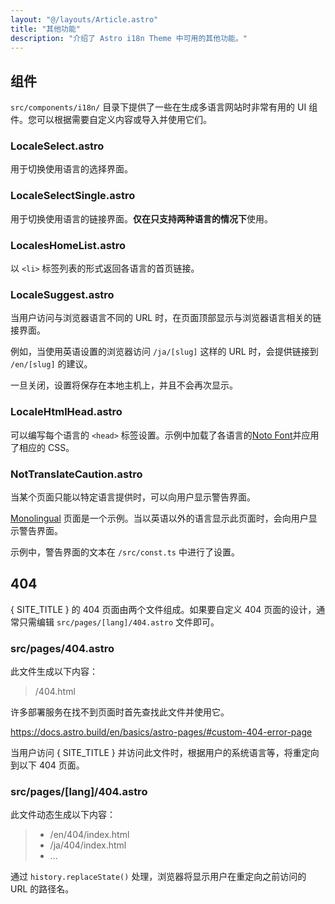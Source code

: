 ```yaml
---
layout: "@/layouts/Article.astro"
title: "其他功能"
description: "介绍了 Astro i18n Theme 中可用的其他功能。"
---
```


<PageHeadline title={frontmatter.title} />



## 组件

`src/components/i18n/` 目录下提供了一些在生成多语言网站时非常有用的 UI 组件。您可以根据需要自定义内容或导入并使用它们。

### LocaleSelect.astro
用于切换使用语言的选择界面。

### LocaleSelectSingle.astro
用于切换使用语言的链接界面。**仅在只支持两种语言的情况下**使用。

### LocalesHomeList.astro
以 `<li>` 标签列表的形式返回各语言的首页链接。

### LocaleSuggest.astro
当用户访问与浏览器语言不同的 URL 时，在页面顶部显示与浏览器语言相关的链接界面。

例如，当使用英语设置的浏览器访问 `/ja/[slug]` 这样的 URL 时，会提供链接到 `/en/[slug]` 的建议。

一旦关闭，设置将保存在本地主机上，并且不会再次显示。

### LocaleHtmlHead.astro
可以编写每个语言的 `<head>` 标签设置。示例中加载了各语言的[Noto Font](https://fonts.google.com/noto/)并应用了相应的 CSS。

### NotTranslateCaution.astro
当某个页面只能以特定语言提供时，可以向用户显示警告界面。

[Monolingual](/monolingual/) 页面是一个示例。当以英语以外的语言显示此页面时，会向用户显示警告界面。

示例中，警告界面的文本在 `/src/const.ts` 中进行了设置。



## 404

{ SITE_TITLE } 的 404 页面由两个文件组成。如果要自定义 404 页面的设计，通常只需编辑 `src/pages/[lang]/404.astro` 文件即可。

### src/pages/404.astro

此文件生成以下内容：

> /404.html

许多部署服务在找不到页面时首先查找此文件并使用它。

https://docs.astro.build/en/basics/astro-pages/#custom-404-error-page

当用户访问 { SITE_TITLE } 并访问此文件时，根据用户的系统语言等，将重定向到以下 404 页面。


### src/pages/[lang]/404.astro

此文件动态生成以下内容：

> * /en/404/index.html
> * /ja/404/index.html
> * ...

通过 `history.replaceState()` 处理，浏览器将显示用户在重定向之前访问的 URL 的路径名。
